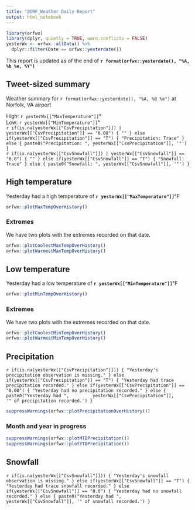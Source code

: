 ```yaml
---
title: "@ORF_Weather Daily Report"
output: html_notebook
---
```


```r
library(orfwx)
library(dplyr, quietly = TRUE, warn.conflicts = FALSE)
yesterWx <- orfwx::allData() %>%
  dplyr::filter(Date == orfwx::yesterdate())
```

This report is updated as of the end of 
**`r format(orfwx::yesterdate(), "%A, %b %e, %Y")`**

## Tweet-sized summary

Weather summary for `r format(orfwx::yesterdate(), "%A, %B %e")` at Norfolk, VA
airport

High: `r yesterWx[["MaxTemperature"]]`°    
Low: `r yesterWx[["MinTemperature"]]`°    
`r if(is.na(yesterWx[["CsvPrecipitation"]]) | 
        yesterWx[["CsvPrecipitation"]] == "0.00") {
""
} else if(yesterWx[["CsvPrecipitation"]] == "T") {
"Precipitation: Trace"
} else {
paste0("Precipitation: ", yesterWx[["CsvPrecipitation"]], '"')
}`    
`r if(is.na(yesterWx[["CsvSnowfall"]]) | yesterWx[["CsvSnowfall"]] == "0.0") {
""
} else if(yesterWx[["CsvSnowfall"]] == "T") {
"Snowfall: Trace"
} else {
paste0("Snowfall: ", yesterWx[["CsvSnowfall"]], '"')
}`

## High temperature

Yesterday had a high temperature of **`r yesterWx[["MaxTemperature"]]`**°F

```r
orfwx::plotMaxTempOverHistory()
```

### Extremes

We have two plots with the extremes recorded on that date.

```r
orfwx::plotCoolestMaxTempOverHistory()
orfwx::plotWarmestMaxTempOverHistory()
```

## Low temperature

Yesterday had a low temperature of **`r yesterWx[["MinTemperature"]]`**°F

```r
orfwx::plotMinTempOverHistory()
```

### Extremes

We have two plots with the extremes recorded on that date.

```r
orfwx::plotCoolestMinTempOverHistory()
orfwx::plotWarmestMinTempOverHistory()
```

## Precipitation

`r if(is.na(yesterWx[["CsvPrecipitation"]])) {
"Yesterday's precipitation observation is missing."
} else if(yesterWx[["CsvPrecipitation"]] == "T") {
"Yesterday had trace precipitation recorded."
} else if(yesterWx[["CsvPrecipitation"]] == "0.00") {
"Yesterday had no precipitation recorded."
} else {
paste0("Yesterday had ", 
       yesterWx[["CsvPrecipitation"]], 
       '" of precipitation recorded.')
}`

```r
suppressWarnings(orfwx::plotPrecipitationOverHistory())
```

### Month and year in progress

```r
suppressWarnings(orfwx::plotMTDPrecipitation())
suppressWarnings(orfwx::plotYTDPrecipitation())
```

## Snowfall

`r if(is.na(yesterWx[["CsvSnowfall"]])) {
"Yesterday's snowfall observation is missing."
} else if(yesterWx[["CsvSnowfall"]] == "T") {
"Yesterday had trace snowfall recorded."
} else if(yesterWx[["CsvSnowfall"]] == "0.0") {
"Yesterday had no snowfall recorded."
} else {
paste0("Yesterday had ", yesterWx[["CsvSnowfall"]], '" of snowfall recorded.')
}`
